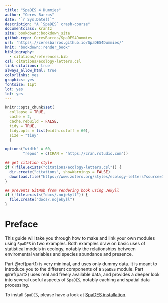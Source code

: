 ```yaml
---
title: "SpaDES 4 Dummies"
author: "Ceres Barros"
date: "`r Sys.Date()`"
description: "A `SpaDES` crash-course"
documentclass: krantz
site: bookdown::bookdown_site
github-repo: CeresBarros/SpaDES4Dummies
url: 'https\://ceresbarros.github.io/SpaDES4Dummies/'
knit: "bookdown::render_book"
bibliography:
  - citations/references.bib
csl: citations/ecology-letters.csl
link-citations: true
always_allow_html: true
colorlinks: yes
graphics: yes
fontsize: 11pt
lot: yes
lof: yes
---
```


```r
knitr::opts_chunk$set(
  collapse = TRUE,
  cache = 2, 
  cache.rebuild = FALSE, 
  tidy = TRUE, 
  tidy.opts = list(width.cutoff = 60),
  size = "tiny"
  )

options("width" = 60,
        "repos" = c(CRAN = "https://cran.rstudio.com"))

## get citation style
if (!file.exists("citations/ecology-letters.csl")) {
  dir.create("citations", showWarnings = FALSE)
  download.file("https://www.zotero.org/styles/ecology-letters?source=1", destfile = "citations/ecology-letters.csl")
}

## prevents GitHub from rendering book using Jekyll
if (!file.exists("docs/.nojekyll")) {
  file.create("docs/.nojekyll")
}
```

# Preface {-}

This guide will take you through how to make and link your own modules using `SpaDES` in two examples. Both examples draw on basic uses of statistical models in ecology, notably the relationships between enviromental variables and species abundance and presence. 

Part \@ref(part1) is very minimal, and uses only dummy data. It is meant to introduce you to the different components of a `SpaDES` module.
Part \@ref(part2) uses real and freely available data, and provides a deeper look into several useful aspects of `SpaDES`, notably caching and spatial data processing.

To install `SpaDES`, please have a look at [SpaDES installation](https://github.com/PredictiveEcology/SpaDES.install/tree/installFromSource#readme).


